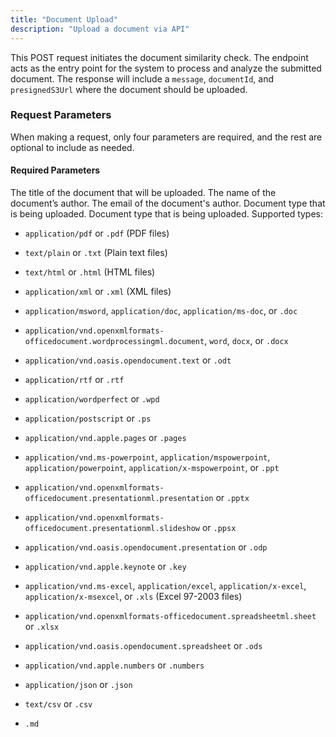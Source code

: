 ```yaml
---
title: "Document Upload"
description: "Upload a document via API"
---
```


This POST request initiates the document similarity check. The endpoint acts as the entry point for the system to process and analyze the submitted document. The response will include a `message`, `documentId`, and `presignedS3Url` where the document should be uploaded.

### Request Parameters

When making a request, only four parameters are required, and the rest are optional to include as needed.

#### Required Parameters

<ParamField body="documentTitle" type="string" required>
  The title of the document that will be uploaded.
</ParamField>

<ParamField body="author" type="string" required>
  The name of the document’s author.
</ParamField>

<ParamField body="email" type="string" required>
  The email of the document's author. 
</ParamField>

<ParamField body="docType" type="string" required>
Document type that is being uploaded. 

  <Expandable title="Supported Types">
     Document type that is being uploaded. Supported types:

  - `application/pdf` or `.pdf` (PDF files)

  - `text/plain` or `.txt` (Plain text files)

  - `text/html` or `.html` (HTML files)

  - `application/xml` or `.xml` (XML files)

  - `application/msword`, `application/doc`, `application/ms-doc`, or `.doc`

  - `application/vnd.openxmlformats-officedocument.wordprocessingml.document`, `word`, `docx`, or `.docx` 

  - `application/vnd.oasis.opendocument.text` or `.odt`

  - `application/rtf` or `.rtf`

  - `application/wordperfect` or `.wpd`

  - `application/postscript` or `.ps`

  - `application/vnd.apple.pages` or `.pages`

  - `application/vnd.ms-powerpoint`, `application/mspowerpoint`, `application/powerpoint`, `application/x-mspowerpoint`, or `.ppt` 

  - `application/vnd.openxmlformats-officedocument.presentationml.presentation` or `.pptx` 

  - `application/vnd.openxmlformats-officedocument.presentationml.slideshow` or `.ppsx`

  - `application/vnd.oasis.opendocument.presentation` or `.odp`

  - `application/vnd.apple.keynote` or `.key` 

  - `application/vnd.ms-excel`, `application/excel`, `application/x-excel`, `application/x-msexcel`, or `.xls` (Excel 97-2003 files)

  - `application/vnd.openxmlformats-officedocument.spreadsheetml.sheet` or `.xlsx` 

  - `application/vnd.oasis.opendocument.spreadsheet` or `.ods`

  - `application/vnd.apple.numbers` or `.numbers`

  - `application/json` or `.json`

  - `text/csv` or `.csv` 

  - `.md` 
  </Expandable>
 
</ParamField>